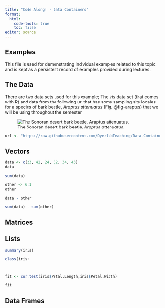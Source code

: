 ```yaml
---
title: "Code Along! - Data Containers"
format: 
  html:
    code-tools: true
    toc: false
editor: source
---
```


## Examples

This file is used for demonstrating individual examples related to this topic and is kept as a persistent record of examples provided during lectures.

## The Data

There are two data sets used for this example; The *iris* data set (that comes with R) and data from the following url that has some sampling site locales for a species of bark beetle, *Araptus attenuatus* (Fig. @fig-araptus) that we will be using throughout the semester.

![The Sonoran desert bark beetle, *Araptus attenuatus*.](media/beetles.png){#fig-araptus}

```r
url <- "https://raw.githubusercontent.com/DyerlabTeaching/Data-Containers/main/data/arapat.csv"
```

## Vectors
```r

data <- c(23, 42, 24, 32, 34, 43)
data

sum(data)

other <- 6:1
other

data - other

sum(data) - sum(other)

```

## Matrices

## Lists
```r

summary(iris)

class(iris)



fit <- cor.test(iris$Petal.Length,iris$Petal.Width)

fit


```

## Data Frames

